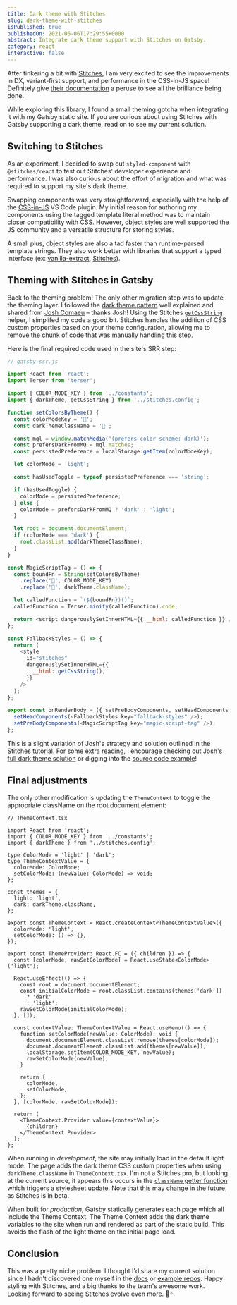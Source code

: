 ```yaml
---
title: Dark theme with Stitches
slug: dark-theme-with-stitches
isPublished: true
publishedOn: 2021-06-06T17:29:55+0000
abstract: Integrate dark theme support with Stitches on Gatsby.
category: react
interactive: false
---
```



After tinkering a bit with [Stitches], I am very excited to see the improvements in DX, variant-first support, and performance in the CSS-in-JS space! Definitely give [their documentation](https://stitches.dev/docs/introduction) a peruse to see all the brilliance being done.

While exploring this library, I found a small theming gotcha when integrating it with my Gatsby static site. If you are curious about using Stitches with Gatsby supporting a dark theme, read on to see my current solution.

## Switching to Stitches

As an experiment, I decided to swap out `styled-component` with `@stitches/react` to test out Stitches' developer experience and performance. I was also curious about the effort of migration and what was required to support my site's dark theme.

Swapping components was very straightforward, especially with the help of the [CSS-in-JS](https://marketplace.visualstudio.com/items?itemName=paulmolluzzo.convert-css-in-js) VS Code plugin. My initial reason for authoring my components using the tagged template literal method was to maintain closer compatibility with CSS. However, object styles are well supported the JS community and a versatile structure for storing styles.

A small plus, object styles are also a tad faster than runtime-parsed template strings. They also work better with libraries that support a typed interface (ex: [vanilla-extract], [Stitches]).

## Theming with Stitches in Gatsby

Back to the theming problem! The only other migration step was to update the theming layer. I followed the [dark theme pattern](https://www.joshwcomeau.com/react/dark-mode/) well explained and shared from [Josh Comaeu](https://www.joshwcomeau.com/) – thanks Josh! Using the Stitches [`getCssString`](https://stitches.dev/docs/api#getcssstring) helper, I simplifed my code a good bit. Stitches handles the addition of CSS custom properties based on your theme configuration, allowing me to [remove the chunk of code](https://github.com/samrose3/samrose.me/pull/3/commits/bf67678b74e3da25e46882795faa7f2fc01f16de#diff-b26a79685dd67a0833a9124b52b8e4ef4cf037512f54415906aa367e75420193L73) that was manually handling this step.

Here is the final required code used in the site's SRR step:

```js
// gatsby-ssr.js

import React from 'react';
import Terser from 'terser';

import { COLOR_MODE_KEY } from '../constants';
import { darkTheme, getCssString } from '../stitches.config';

function setColorsByTheme() {
  const colorModeKey = '🔑';
  const darkThemeClassName = '🌙';

  const mql = window.matchMedia('(prefers-color-scheme: dark)');
  const prefersDarkFromMQ = mql.matches;
  const persistedPreference = localStorage.getItem(colorModeKey);

  let colorMode = 'light';

  const hasUsedToggle = typeof persistedPreference === 'string';

  if (hasUsedToggle) {
    colorMode = persistedPreference;
  } else {
    colorMode = prefersDarkFromMQ ? 'dark' : 'light';
  }

  let root = document.documentElement;
  if (colorMode === 'dark') {
    root.classList.add(darkThemeClassName);
  }
}

const MagicScriptTag = () => {
  const boundFn = String(setColorsByTheme)
    .replace('🔑', COLOR_MODE_KEY)
    .replace('🌙', darkTheme.className);

  let calledFunction = `(${boundFn})()`;
  calledFunction = Terser.minify(calledFunction).code;

  return <script dangerouslySetInnerHTML={{ __html: calledFunction }} />;
};

const FallbackStyles = () => {
  return (
    <style
      id="stitches"
      dangerouslySetInnerHTML={{
        __html: getCssString(),
      }}
    />
  );
};

export const onRenderBody = ({ setPreBodyComponents, setHeadComponents }) => {
  setHeadComponents(<FallbackStyles key="fallback-styles" />);
  setPreBodyComponents(<MagicScriptTag key="magic-script-tag" />);
};
```

This is a slight variation of Josh's strategy and solution outlined in the Stitches tutorial. For some extra reading, I encourage checking out Josh's [full dark theme solution](https://www.joshwcomeau.com/react/dark-mode/) or digging into the [source code example](https://github.com/joshwcomeau/dark-mode-minimal)!

## Final adjustments

The only other modification is updating the `ThemeContext` to toggle the appropriate className on the root document element:

```tsx
// ThemeContext.tsx

import React from 'react';
import { COLOR_MODE_KEY } from '../constants';
import { darkTheme } from '../stitches.config';

type ColorMode = 'light' | 'dark';
type ThemeContextValue = {
  colorMode: ColorMode;
  setColorMode: (newValue: ColorMode) => void;
};

const themes = {
  light: 'light',
  dark: darkTheme.className,
};

export const ThemeContext = React.createContext<ThemeContextValue>({
  colorMode: 'light',
  setColorMode: () => {},
});

export const ThemeProvider: React.FC = ({ children }) => {
  const [colorMode, rawSetColorMode] = React.useState<ColorMode>('light');

  React.useEffect(() => {
    const root = document.documentElement;
    const initialColorMode = root.classList.contains(themes['dark'])
      ? 'dark'
      : 'light';
    rawSetColorMode(initialColorMode);
  }, []);

  const contextValue: ThemeContextValue = React.useMemo(() => {
    function setColorMode(newValue: ColorMode): void {
      document.documentElement.classList.remove(themes[colorMode]);
      document.documentElement.classList.add(themes[newValue]);
      localStorage.setItem(COLOR_MODE_KEY, newValue);
      rawSetColorMode(newValue);
    }

    return {
      colorMode,
      setColorMode,
    };
  }, [colorMode, rawSetColorMode]);

  return (
    <ThemeContext.Provider value={contextValue}>
      {children}
    </ThemeContext.Provider>
  );
};
```

When running in _development_, the site may initially load in the default light mode. The page adds the dark theme CSS custom properties when using `darkTheme.className` in `ThemeContext.tsx`. I'm not a Stitches pro, but looking at the current source, it appears this occurs in the [`className` getter function](https://github.com/modulz/stitches/blob/main/packages/core/src/index.js#L126) which triggers a stylesheet update. Note that this may change in the future, as Stitches is in beta.

When built for _production_, Gatsby statically generates each page which all include the Theme Context. The Theme Context adds the dark theme variables to the site when run and rendered as part of the static build. This avoids the flash of the light theme on the initial page load.

## Conclusion

This was a pretty niche problem. I thought I'd share my current solution since I hadn't discovered one myself in the [docs](https://stitches.dev/blog/using-gatsby-with-stitches) or [example repos](https://github.com/peduarte/gatsby-with-stitches-demo/issues/1). Happy styling with Stitches, and a big thanks to the team's awesome work. Looking forward to seeing Stitches evolve even more. <span role="" aria-label="yarn">🧶🪡</span>

[stitches]: https://stitches.dev
[vanilla-extract]: http://vanilla-extract.style
